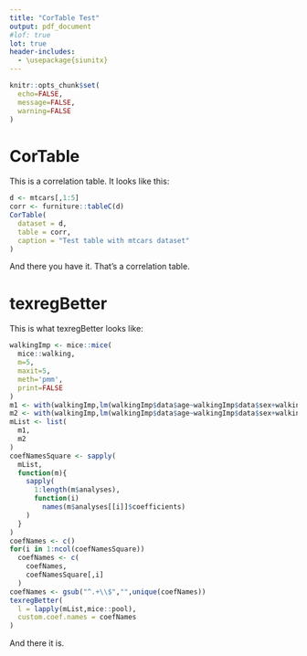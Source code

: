```yaml
---
title: "CorTable Test"
output: pdf_document
#lof: true
lot: true
header-includes: 
  - \usepackage{siunitx}
---
```


```r
knitr::opts_chunk$set(
  echo=FALSE,
  message=FALSE,
  warning=FALSE
)
```

# CorTable

This is a correlation table. It looks like this:

```r
d <- mtcars[,1:5]
corr <- furniture::tableC(d)
CorTable(
  dataset = d,
  table = corr,
  caption = "Test table with mtcars dataset"
)
```

And there you have it. That's a correlation table.

# texregBetter

This is what texregBetter looks like:

```r
walkingImp <- mice::mice(
  mice::walking,
  m=5,
  maxit=5,
  meth='pmm',
  print=FALSE
)
m1 <- with(walkingImp,lm(walkingImp$data$age~walkingImp$data$sex+walkingImp$data$YA))
m2 <- with(walkingImp,lm(walkingImp$data$age~walkingImp$data$sex+walkingImp$data$YB))
mList <- list(
  m1,
  m2
)
coefNamesSquare <- sapply(
  mList,
  function(m){
    sapply(
      1:length(m$analyses),
      function(i)
        names(m$analyses[[i]]$coefficients)
    )
  }
)
coefNames <- c()
for(i in 1:ncol(coefNamesSquare))
  coefNames <- c(
    coefNames,
    coefNamesSquare[,i]
  )
coefNames <- gsub("^.+\\$","",unique(coefNames))
texregBetter(
  l = lapply(mList,mice::pool),
  custom.coef.names = coefNames
)
```

And there it is.
